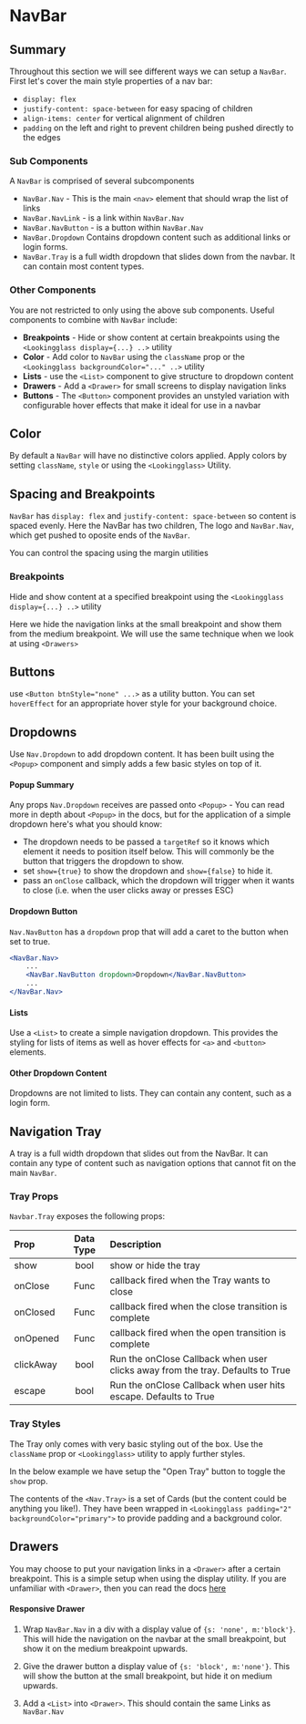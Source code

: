 
<Meta title="Components/NavBar" component={NavBar} argTypes={stories.argTypes} parameters={stories.parameters} />

# NavBar

<Description of={NavBar} />

<Canvas>
    <Story story={stories.All} />
</Canvas>

## Summary

Throughout this section we will see different ways we can setup a `NavBar`.
First let's cover the main style properties of a nav bar:

-   `display: flex`
-   `justify-content: space-between` for easy spacing of children
-   `align-items: center` for vertical alignment of children
-   `padding` on the left and right to prevent children being pushed directly to the edges

### Sub Components

A `NavBar` is comprised of several subcomponents

-   `NavBar.Nav` - This is the main `<nav>` element that should wrap the list of links
-   `NavBar.NavLink` - is a link within `NavBar.Nav`
-   `NavBar.NavButton` - is a button within `NavBar.Nav`
-   `NavBar.Dropdown` Contains dropdown content such as additional links or login forms.
-   `NavBar.Tray` is a full width dropdown that slides down from the navbar. It can contain most content types.

### Other Components

You are not restricted to only using the above sub components.
Useful components to combine with `NavBar` include:

-   **Breakpoints** - Hide or show content at certain breakpoints using the `<Lookingglass display={...} ..>` utility
-   **Color** - Add color to `NavBar` using the `className` prop or the `<Lookingglass backgroundColor="..." ..>` utility
-   **Lists** - use the `<List>` component to give structure to dropdown content
-   **Drawers** - Add a `<Drawer>` for small screens to display navigation links
-   **Buttons** - The `<Button>` component provides an unstyled variation with configurable hover effects that make it ideal for use in a navbar

## Color

By default a `NavBar` will have no distinctive colors applied.
Apply colors by setting `className`, `style` or using the `<Lookingglass>` Utility.

<Canvas>
    <Story story={stories.Color} />
</Canvas>

## Spacing and Breakpoints

`NavBar` has `display: flex` and `justify-content: space-between` so content is spaced evenly.
Here the NavBar has two children, The logo and `NavBar.Nav`, which get pushed to oposite ends of the `NavBar`.

You can control the spacing using the margin utilities

<Canvas>
    <Story story={stories.Spacing} />
</Canvas>

### Breakpoints

Hide and show content at a specified breakpoint using the `<Lookingglass display={...} ..>` utility

Here we hide the navigation links at the small breakpoint and show them from the medium breakpoint. We will use the same technique when we look at using `<Drawers>`

<Canvas>
    <Story story={stories.Breakpoints} />
</Canvas>

## Buttons

use `<Button btnStyle="none" ...>` as a utility button. You can set `hoverEffect` for an appropriate hover style for your background choice.

<Canvas>
    <Story story={stories.Buttons} />
</Canvas>

## Dropdowns

Use `Nav.Dropdown` to add dropdown content.
It has been built using the `<Popup>` component and simply adds a few basic styles on top of it.

#### Popup Summary

Any props `Nav.Dropdown` receives are passed onto `<Popup>` - You can read more in depth about `<Popup>` in the docs, but for the application of a simple dropdown here's what you should know:

-   The dropdown needs to be passed a `targetRef` so it knows which element it needs to position itself below.
    This will commonly be the button that triggers the dropdown to show.
-   set `show={true}` to show the dropdown and `show={false}` to hide it.
-   pass an `onClose` callback, which the dropdown will trigger when it wants to close (i.e. when the user clicks away or presses ESC)

#### Dropdown Button

`Nav.NavButton` has a `dropdown` prop that will add a caret to the button when set to true.

```jsx
<NavBar.Nav>
    ...
    <NavBar.NavButton dropdown>Dropdown</NavBar.NavButton>
    ...
</NavBar.Nav>
```

#### Lists

Use a `<List>` to create a simple navigation dropdown. This provides the styling for lists of items as well as hover effects for `<a>` and `<button>` elements.

<Canvas>
    <Story story={stories.Dropdown} />
</Canvas>

#### Other Dropdown Content

Dropdowns are not limited to lists. They can contain any content, such as a login form.

<Canvas>
    <Story story={stories.DropdownLogin} />
</Canvas>

## Navigation Tray

A tray is a full width dropdown that slides out from the NavBar.
It can contain any type of content such as navigation options that cannot fit on the main `NavBar`.

### Tray Props

`Navbar.Tray` exposes the following props:

| Prop      | Data Type | Description                                                                    |
| :-------- | :-------: | :----------------------------------------------------------------------------- |
| show      |   bool    | show or hide the tray                                                          |
| onClose   |   Func    | callback fired when the Tray wants to close                                    |
| onClosed  |   Func    | callback fired when the close transition is complete                           |
| onOpened  |   Func    | callback fired when the open transition is complete                            |
| clickAway |   bool    | Run the onClose Callback when user clicks away from the tray. Defaults to True |
| escape    |   bool    | Run the onClose Callback when user hits escape. Defaults to True               |

### Tray Styles

The Tray only comes with very basic styling out of the box.
Use the `className` prop or `<Lookingglass>` utility to apply further styles.

In the below example we have setup the "Open Tray" button to toggle the `show` prop.

The contents of the `<Nav.Tray>` is a set of Cards (but the content could be anything you like!).
They have been wrapped in `<Lookingglass padding="2" backgroundColor="primary">` to provide padding
and a background color.

<Canvas>
    <Story story={stories.Tray} />
</Canvas>

## Drawers

You may choose to put your navigation links in a `<Drawer>` after a certain breakpoint.
This is a simple setup when using the display utility.
If you are unfamiliar with `<Drawer>`, then you can read the docs [here](/?path=/story/drawers--all-props)

#### Responsive Drawer

1. Wrap `NavBar.Nav` in a div with a display value of `{s: 'none', m:'block'}`.
   This will hide the navigation on the navbar at the small breakpoint, but show it on the medium breakpoint upwards.

2. Give the drawer button a display value of `{s: 'block', m:'none'}`.
   This will show the button at the small breakpoint, but hide it on medium upwards.

3. Add a `<List>` into `<Drawer>`. This should contain the same Links as `NavBar.Nav`

<Canvas>
    <Story story={stories.NavDrawer} />
</Canvas>
